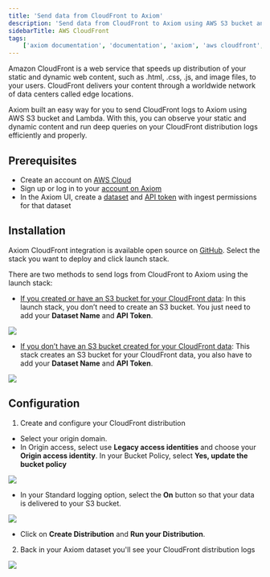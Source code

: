 ```yaml
---
title: 'Send data from CloudFront to Axiom'
description: 'Send data from CloudFront to Axiom using AWS S3 bucket and Lambda to monitor your static and dynamic content.'
sidebarTitle: AWS CloudFront
tags:
    ['axiom documentation', 'documentation', 'axiom', 'aws cloudfront', 'static content', 'dynamic content', 'aws s3', 'aws lambda']
---
```


Amazon CloudFront is a web service that speeds up distribution of your static and dynamic web content, such as .html, .css, .js, and image files, to your users. CloudFront delivers your content through a worldwide network of data centers called edge locations.

Axiom built an easy way for you to send CloudFront logs to Axiom using AWS S3 bucket and Lambda. With this, you can observe your static and dynamic content and run deep queries on your CloudFront distribution logs efficiently and properly.

## Prerequisites

- Create an account on [AWS Cloud](https://portal.aws.amazon.com/billing/signup#/start/email)
- Sign up or log in to your [account on Axiom](https://app.axiom.co/login?return_to=%2F)
- In the Axiom UI, create a [dataset](/reference/datasets) and [API token](/reference/tokens) with ingest permissions for that dataset

## Installation

Axiom CloudFront integration is available open source on [GitHub](https://github.com/axiomhq/axiom-cloudfront-lambda). Select the stack you want to deploy and click launch stack.

There are two methods to send logs from CloudFront to Axiom using the launch stack:

- [If you created or have an S3 bucket for your CloudFront data](https://us-east-2.console.aws.amazon.com/cloudformation/home?region=us-east-2#/stacks/create/template?stackName=CloudFront-Axiom&templateURL=https://axiom-cloudformation-stacks.s3.amazonaws.com/axiom-cloudfront-lambda-base-cloudformation-stack.yaml): In this launch stack, you don’t need to create an S3 bucket. You just need to add your **Dataset Name** and **API Token**.

<Frame>
  <img src="/doc-assets/shots/cloudfront3.png" />
</Frame>

- [If you don’t have an S3 bucket created for your CloudFront data](https://us-east-2.console.aws.amazon.com/cloudformation/home?region=us-east-2#/stacks/create/template?stackName=CloudFront-Axiom&templateURL=https://axiom-cloudformation-stacks.s3.amazonaws.com/axiom-cloudfront-lambda-cloudformation-stack.yaml): This stack creates an S3 bucket for your CloudFront data, you also have to add your **Dataset Name** and **API Token**.

<Frame>
  <img src="/doc-assets/shots/cloudfront4.png" />
</Frame>

## Configuration

1. Create and configure your CloudFront distribution

- Select your origin domain.
- In Origin access, select use **Legacy access identities** and choose your **Origin access identity**. In your Bucket Policy, select **Yes, update the bucket policy**

<Frame>
  <img src="/doc-assets/shots/cloudfront5.png" />
</Frame>

- In your Standard logging option, select the **On** button so that your data is delivered to your S3 bucket.

<Frame>
  <img src="/doc-assets/shots/cloudfront6.png" />
</Frame>

- Click on **Create Distribution** and **Run your Distribution**.

2. Back in your Axiom dataset you'll see your CloudFront distribution logs

<Frame>
  <img src="/doc-assets/shots/cloudfront-1.png" />
</Frame>
